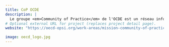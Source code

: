 ```yaml
---
title: CoP OCDE
description: |
  Le groupe <em>Community of Practice</em> de l'OCDE est un réseau informel organisé autour des sujets d'innovation statistique.
# Optional external URL for project (replaces project detail page).
website: "https://oecd-opsi.org/work-areas/mission-community-of-practice/"

image: oecd_logo.jpg
---
```

